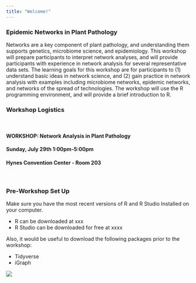 ```yaml
---
title: "Welcome!"
---
```


### Epidemic Networks in Plant Pathology 


Networks are a key component of plant pathology, and understanding them supports genetics, microbiome science, and epidemiology. This workshop will prepare participants to interpret network analyses, and will provide participants with experience in network analysis for several representative data sets. The learning goals for this workshop are for participants to (1) understand basic ideas in network science, and (2) gain practice in network analysis with examples including microbiome networks, epidemic networks, and networks of the spread of technologies. The workshop will use the R programming environment, and will provide a brief introduction to R.

### Workshop Logistics   
\  

#### WORKSHOP: Network Analysis in Plant Pathology  
#### Sunday, July 29th 1:00pm-5:00pm  
#### Hynes Convention Center - Room 203  

\  

### Pre-Workshop Set Up

Make sure you have the most recent versions of R and R Studio Installed on your computer.  

* R can be downloaded at xxx  
* R Studio can be downloaded for free at xxxx  

Also, it would be useful to download the following packages prior to the workshop:  

* Tidyverse   
* iGraph  


![](Pictures/IFAS.png)